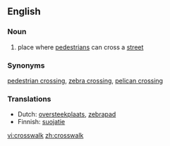 ==English==

===Noun===
{{en-noun}}

#place where [[pedestrian]]s can cross a [[street]]

===Synonyms===
[[pedestrian crossing]], [[zebra crossing]], [[pelican crossing]]

===Translations===
*Dutch: [[oversteekplaats]], [[zebrapad]] {{n}}
*Finnish: [[suojatie]]

[[vi:crosswalk]]
[[zh:crosswalk]]